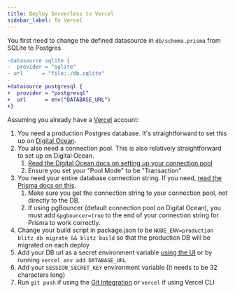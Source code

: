 ```yaml
---
title: Deploy Serverless to Vercel
sidebar_label: To Vercel
---
```


You first need to change the defined datasource in `db/schema.prisma` from SQLite to Postgres

```diff
-datasource sqlite {
-  provider = "sqlite"
- url      = "file:./db.sqlite"
-
+datasource postgresql {
+  provider = "postgresql"
+  url      = env("DATABASE_URL")
+}
```

Assuming you already have a [Vercel](https://vercel.com) account:

1. You need a production Postgres database. It's straightforward to set this up on [Digital Ocean](https://www.digitalocean.com/products/managed-databases-postgresql/?refcode=466ad3d3063d).
2. You also need a connection pool. This is also relatively straightforward to set up on Digital Ocean.
   1. [Read the Digital Ocean docs on setting up your connection pool](https://www.digitalocean.com/docs/databases/postgresql/how-to/manage-connection-pools/#creating-a-connection-pool?refcode=466ad3d3063d)
   2. Ensure you set your "Pool Mode" to be "Transaction"
3. You need your entire database connection string. If you need, [read the Prisma docs on this](https://www.prisma.io/docs/reference/database-connectors/postgresql#connection-details).
   1. Make sure you get the connection string to your connection pool, not directly to the DB.
   2. If using pgBouncer (default connection pool on Digital Ocean), you must add `&pgbouncer=true` to the end of your connection string for Prisma to work correctly.
4. Change your build script in package.json to be `NODE_ENV=production blitz db migrate && blitz build` so that the production DB will be migrated on each deploy
5. Add your DB url as a secret environment variable [using the UI](https://vercel.com/blog/environment-variables-ui) or by running `vercel env add DATABASE_URL`
6. Add your `SESSION_SECRET_KEY` environment variable (It needs to be 32 characters long)
7. Run `git push` if using the [Git Integration](https://vercel.com/docs/v2/git-integrations) or `vercel` if using Vercel CLI
